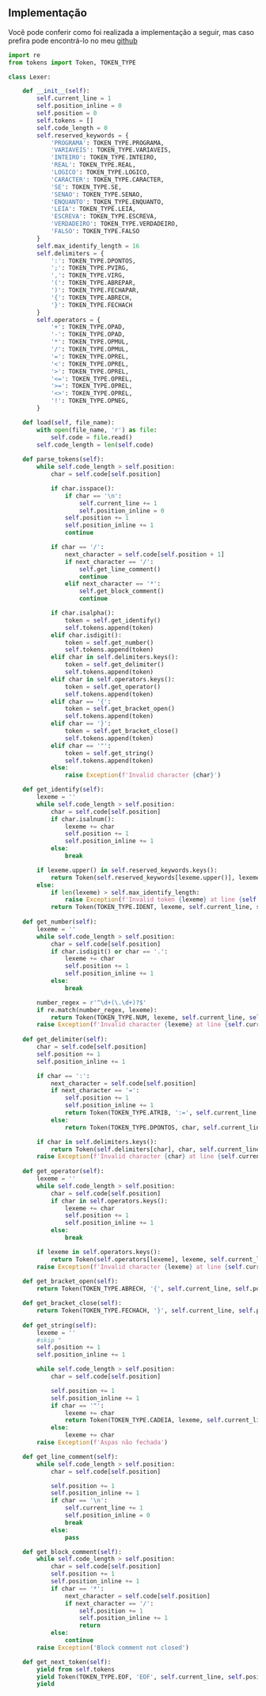 ## Implementação

Você pode conferir como foi realizada a implementação a seguir, mas caso prefira pode
encontrá-lo no meu [github](https://github.com/Ruanrls/compilador/tree/main/src/codebase/lexer.py)

```python
import re
from tokens import Token, TOKEN_TYPE

class Lexer:

    def __init__(self):
        self.current_line = 1
        self.position_inline = 0
        self.position = 0
        self.tokens = []
        self.code_length = 0
        self.reserved_keywords = {
            'PROGRAMA': TOKEN_TYPE.PROGRAMA,
            'VARIAVEIS': TOKEN_TYPE.VARIAVEIS,
            'INTEIRO': TOKEN_TYPE.INTEIRO,
            'REAL': TOKEN_TYPE.REAL,
            'LOGICO': TOKEN_TYPE.LOGICO,
            'CARACTER': TOKEN_TYPE.CARACTER,
            'SE': TOKEN_TYPE.SE,
            'SENAO': TOKEN_TYPE.SENAO,
            'ENQUANTO': TOKEN_TYPE.ENQUANTO,
            'LEIA': TOKEN_TYPE.LEIA,
            'ESCREVA': TOKEN_TYPE.ESCREVA,
            'VERDADEIRO': TOKEN_TYPE.VERDADEIRO,
            'FALSO': TOKEN_TYPE.FALSO
        }
        self.max_identify_length = 16
        self.delimiters = {
            ':': TOKEN_TYPE.DPONTOS,
            ';': TOKEN_TYPE.PVIRG,
            ',': TOKEN_TYPE.VIRG,
            '(': TOKEN_TYPE.ABREPAR,
            ')': TOKEN_TYPE.FECHAPAR,
            '{': TOKEN_TYPE.ABRECH,
            '}': TOKEN_TYPE.FECHACH
        }
        self.operators = {
            '+': TOKEN_TYPE.OPAD,
            '-': TOKEN_TYPE.OPAD,
            '*': TOKEN_TYPE.OPMUL,
            '/': TOKEN_TYPE.OPMUL,
            '=': TOKEN_TYPE.OPREL,
            '<': TOKEN_TYPE.OPREL,
            '>': TOKEN_TYPE.OPREL,
            '<=': TOKEN_TYPE.OPREL,
            '>=': TOKEN_TYPE.OPREL,
            '<>': TOKEN_TYPE.OPREL,
            '!': TOKEN_TYPE.OPNEG,
        }

    def load(self, file_name):
        with open(file_name, 'r') as file:
            self.code = file.read()
        self.code_length = len(self.code)
    
    def parse_tokens(self):
        while self.code_length > self.position:
            char = self.code[self.position]

            if char.isspace():
                if char == '\n':
                    self.current_line += 1
                    self.position_inline = 0
                self.position += 1
                self.position_inline += 1
                continue

            if char == '/':
                next_character = self.code[self.position + 1]
                if next_character == '/':
                    self.get_line_comment()
                    continue    
                elif next_character == '*':
                    self.get_block_comment()
                    continue

            if char.isalpha():
                token = self.get_identify()
                self.tokens.append(token)
            elif char.isdigit():
                token = self.get_number()
                self.tokens.append(token)
            elif char in self.delimiters.keys():
                token = self.get_delimiter()
                self.tokens.append(token)
            elif char in self.operators.keys():
                token = self.get_operator()
                self.tokens.append(token)
            elif char == '{':
                token = self.get_bracket_open()
                self.tokens.append(token)
            elif char == '}':
                token = self.get_bracket_close()
                self.tokens.append(token)
            elif char == '"':
                token = self.get_string()
                self.tokens.append(token)
            else:
                raise Exception(f'Invalid character {char}')

    def get_identify(self):
        lexeme = ''
        while self.code_length > self.position:
            char = self.code[self.position]
            if char.isalnum():
                lexeme += char
                self.position += 1
                self.position_inline += 1
            else:
                break

        if lexeme.upper() in self.reserved_keywords.keys():
            return Token(self.reserved_keywords[lexeme.upper()], lexeme, self.current_line, self.position_inline)
        else:
            if len(lexeme) > self.max_identify_length:
                raise Exception(f'Invalid token {lexeme} at line {self.current_line}/{self.position_inline}')
            return Token(TOKEN_TYPE.IDENT, lexeme, self.current_line, self.position_inline)
    
    def get_number(self):
        lexeme = ''
        while self.code_length > self.position:
            char = self.code[self.position]
            if char.isdigit() or char == '.':
                lexeme += char
                self.position += 1
                self.position_inline += 1
            else:
                break

        number_regex = r'^\d+(\.\d+)?$'
        if re.match(number_regex, lexeme):
            return Token(TOKEN_TYPE.NUM, lexeme, self.current_line, self.position_inline)
        raise Exception(f'Invalid character {lexeme} at line {self.current_line}/{self.position_inline}')
    
    def get_delimiter(self):
        char = self.code[self.position]
        self.position += 1
        self.position_inline += 1

        if char == ':':
            next_character = self.code[self.position]
            if next_character == '=':
                self.position += 1
                self.position_inline += 1
                return Token(TOKEN_TYPE.ATRIB, ':=', self.current_line, self.position_inline)
            else:
                return Token(TOKEN_TYPE.DPONTOS, char, self.current_line, self.position_inline)

        if char in self.delimiters.keys():
            return Token(self.delimiters[char], char, self.current_line, self.position_inline)
        raise Exception(f'Invalid character {char} at line {self.current_line}/{self.position_inline}')
    
    def get_operator(self):
        lexeme = ''
        while self.code_length > self.position:
            char = self.code[self.position]
            if char in self.operators.keys():
                lexeme += char
                self.position += 1
                self.position_inline += 1
            else:
                break

        if lexeme in self.operators.keys():
            return Token(self.operators[lexeme], lexeme, self.current_line, self.position_inline)
        raise Exception(f'Invalid character {lexeme} at line {self.current_line}/{self.position_inline}')
    
    def get_bracket_open(self):
        return Token(TOKEN_TYPE.ABRECH, '{', self.current_line, self.position_inline)

    def get_bracket_close(self):
        return Token(TOKEN_TYPE.FECHACH, '}', self.current_line, self.position_inline)
    
    def get_string(self):
        lexeme = ''
        #skip "
        self.position += 1
        self.position_inline += 1

        while self.code_length > self.position:
            char = self.code[self.position]

            self.position += 1
            self.position_inline += 1
            if char == '"':
                lexeme += char
                return Token(TOKEN_TYPE.CADEIA, lexeme, self.current_line, self.position_inline)
            else:
                lexeme += char
        raise Exception(f'Aspas não fechada')

    def get_line_comment(self):
        while self.code_length > self.position:
            char = self.code[self.position]

            self.position += 1
            self.position_inline += 1
            if char == '\n':
                self.current_line += 1
                self.position_inline = 0
                break
            else:
                pass

    def get_block_comment(self):
        while self.code_length > self.position:
            char = self.code[self.position]
            self.position += 1
            self.position_inline += 1
            if char == '*':
                next_character = self.code[self.position]
                if next_character == '/':
                    self.position += 1
                    self.position_inline += 1
                    return
            else:
                continue
        raise Exception('Block comment not closed')

    def get_next_token(self):
        yield from self.tokens
        yield Token(TOKEN_TYPE.EOF, 'EOF', self.current_line, self.position_inline)
        yield
```